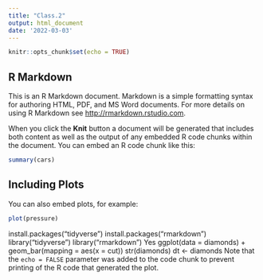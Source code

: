```yaml
---
title: "Class.2"
output: html_document
date: '2022-03-03'
---
```


```r
knitr::opts_chunk$set(echo = TRUE)
```

## R Markdown

This is an R Markdown document. Markdown is a simple formatting syntax for authoring HTML, PDF, and MS Word documents. For more details on using R Markdown see <http://rmarkdown.rstudio.com>.

When you click the **Knit** button a document will be generated that includes both content as well as the output of any embedded R code chunks within the document. You can embed an R code chunk like this:

```r
summary(cars)
```

## Including Plots

You can also embed plots, for example:

```r
plot(pressure)
```
install.packages("tidyverse")
install.packages("rmarkdown")
library("tidyverse")
library("rmarkdown")
Yes
ggplot(data = diamonds) +
  geom_bar(mapping = aes(x = cut))
str(diamonds)
dt <- diamonds
Note that the `echo = FALSE` parameter was added to the code chunk to prevent printing of the R code that generated the plot.
